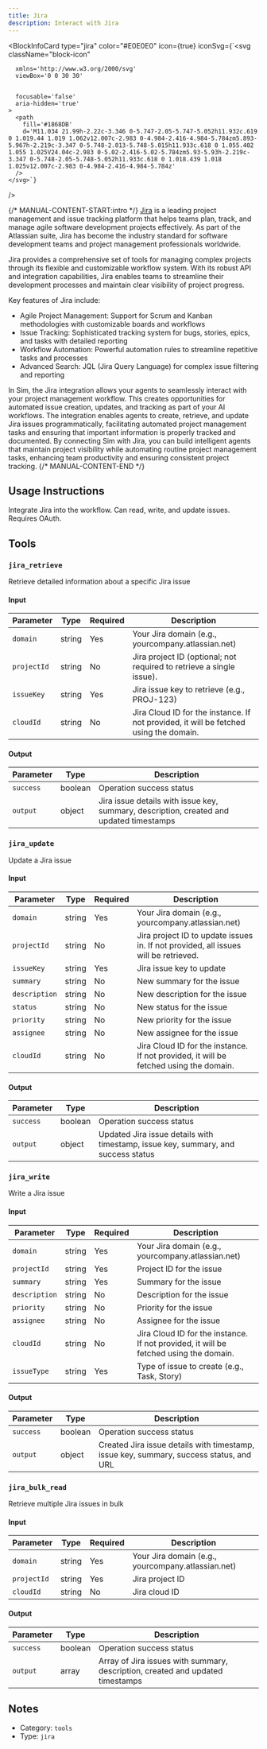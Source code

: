 ```yaml
---
title: Jira
description: Interact with Jira
---
```



<BlockInfoCard 
  type="jira"
  color="#E0E0E0"
  icon={true}
  iconSvg={`<svg className="block-icon"
      
      xmlns='http://www.w3.org/2000/svg'
      viewBox='0 0 30 30'
      
      
      focusable='false'
      aria-hidden='true'
    >
      <path
        fill='#1868DB'
        d='M11.034 21.99h-2.22c-3.346 0-5.747-2.05-5.747-5.052h11.932c.619 0 1.019.44 1.019 1.062v12.007c-2.983 0-4.984-2.416-4.984-5.784zm5.893-5.967h-2.219c-3.347 0-5.748-2.013-5.748-5.015h11.933c.618 0 1.055.402 1.055 1.025V24.04c-2.983 0-5.02-2.416-5.02-5.784zm5.93-5.93h-2.219c-3.347 0-5.748-2.05-5.748-5.052h11.933c.618 0 1.018.439 1.018 1.025v12.007c-2.983 0-4.984-2.416-4.984-5.784z'
      />
    </svg>`}
/>

{/* MANUAL-CONTENT-START:intro */}
[Jira](https://www.atlassian.com/jira) is a leading project management and issue tracking platform that helps teams plan, track, and manage agile software development projects effectively. As part of the Atlassian suite, Jira has become the industry standard for software development teams and project management professionals worldwide.

Jira provides a comprehensive set of tools for managing complex projects through its flexible and customizable workflow system. With its robust API and integration capabilities, Jira enables teams to streamline their development processes and maintain clear visibility of project progress.

Key features of Jira include:

- Agile Project Management: Support for Scrum and Kanban methodologies with customizable boards and workflows
- Issue Tracking: Sophisticated tracking system for bugs, stories, epics, and tasks with detailed reporting
- Workflow Automation: Powerful automation rules to streamline repetitive tasks and processes
- Advanced Search: JQL (Jira Query Language) for complex issue filtering and reporting

In Sim, the Jira integration allows your agents to seamlessly interact with your project management workflow. This creates opportunities for automated issue creation, updates, and tracking as part of your AI workflows. The integration enables agents to create, retrieve, and update Jira issues programmatically, facilitating automated project management tasks and ensuring that important information is properly tracked and documented. By connecting Sim with Jira, you can build intelligent agents that maintain project visibility while automating routine project management tasks, enhancing team productivity and ensuring consistent project tracking.
{/* MANUAL-CONTENT-END */}


## Usage Instructions

Integrate Jira into the workflow. Can read, write, and update issues. Requires OAuth.



## Tools

### `jira_retrieve`

Retrieve detailed information about a specific Jira issue

#### Input

| Parameter | Type | Required | Description |
| --------- | ---- | -------- | ----------- |
| `domain` | string | Yes | Your Jira domain \(e.g., yourcompany.atlassian.net\) |
| `projectId` | string | No | Jira project ID \(optional; not required to retrieve a single issue\). |
| `issueKey` | string | Yes | Jira issue key to retrieve \(e.g., PROJ-123\) |
| `cloudId` | string | No | Jira Cloud ID for the instance. If not provided, it will be fetched using the domain. |

#### Output

| Parameter | Type | Description |
| --------- | ---- | ----------- |
| `success` | boolean | Operation success status |
| `output` | object | Jira issue details with issue key, summary, description, created and updated timestamps |

### `jira_update`

Update a Jira issue

#### Input

| Parameter | Type | Required | Description |
| --------- | ---- | -------- | ----------- |
| `domain` | string | Yes | Your Jira domain \(e.g., yourcompany.atlassian.net\) |
| `projectId` | string | No | Jira project ID to update issues in. If not provided, all issues will be retrieved. |
| `issueKey` | string | Yes | Jira issue key to update |
| `summary` | string | No | New summary for the issue |
| `description` | string | No | New description for the issue |
| `status` | string | No | New status for the issue |
| `priority` | string | No | New priority for the issue |
| `assignee` | string | No | New assignee for the issue |
| `cloudId` | string | No | Jira Cloud ID for the instance. If not provided, it will be fetched using the domain. |

#### Output

| Parameter | Type | Description |
| --------- | ---- | ----------- |
| `success` | boolean | Operation success status |
| `output` | object | Updated Jira issue details with timestamp, issue key, summary, and success status |

### `jira_write`

Write a Jira issue

#### Input

| Parameter | Type | Required | Description |
| --------- | ---- | -------- | ----------- |
| `domain` | string | Yes | Your Jira domain \(e.g., yourcompany.atlassian.net\) |
| `projectId` | string | Yes | Project ID for the issue |
| `summary` | string | Yes | Summary for the issue |
| `description` | string | No | Description for the issue |
| `priority` | string | No | Priority for the issue |
| `assignee` | string | No | Assignee for the issue |
| `cloudId` | string | No | Jira Cloud ID for the instance. If not provided, it will be fetched using the domain. |
| `issueType` | string | Yes | Type of issue to create \(e.g., Task, Story\) |

#### Output

| Parameter | Type | Description |
| --------- | ---- | ----------- |
| `success` | boolean | Operation success status |
| `output` | object | Created Jira issue details with timestamp, issue key, summary, success status, and URL |

### `jira_bulk_read`

Retrieve multiple Jira issues in bulk

#### Input

| Parameter | Type | Required | Description |
| --------- | ---- | -------- | ----------- |
| `domain` | string | Yes | Your Jira domain \(e.g., yourcompany.atlassian.net\) |
| `projectId` | string | Yes | Jira project ID |
| `cloudId` | string | No | Jira cloud ID |

#### Output

| Parameter | Type | Description |
| --------- | ---- | ----------- |
| `success` | boolean | Operation success status |
| `output` | array | Array of Jira issues with summary, description, created and updated timestamps |



## Notes

- Category: `tools`
- Type: `jira`
